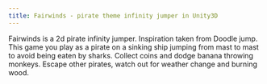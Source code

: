 ```yaml
---
title: Fairwinds - pirate theme infinity jumper in Unity3D
---
```


Fairwinds is a 2d pirate infinity jumper. Inspiration taken from Doodle jump. This game you play as a pirate on a sinking ship jumping from mast to mast to avoid being eaten by sharks. Collect coins and dodge banana throwing monkeys. Escape other pirates, watch out for weather change and burning wood.